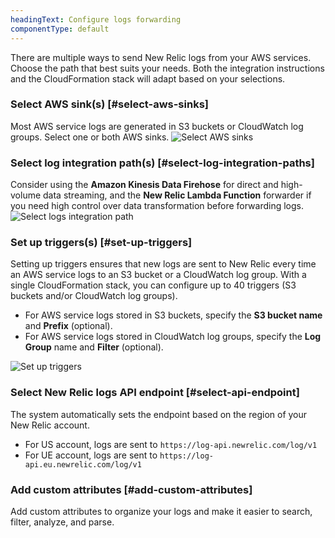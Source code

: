 ```yaml
---
headingText: Configure logs forwarding
componentType: default
---
```


There are multiple ways to send New Relic logs from your AWS services. Choose the path that best suits your needs. Both the integration instructions and the CloudFormation stack will adapt based on your selections.

### Select AWS sink(s) [#select-aws-sinks]

Most AWS service logs are generated in S3 buckets or CloudWatch log groups. Select one or both AWS sinks.
<img
  title="Select AWS sinks"
  alt="Select AWS sinks"
  src="/images/select-logs-intgration-path-1.webp"
/>
### Select log integration path(s) [#select-log-integration-paths]

Consider using the <DNT>**Amazon Kinesis Data Firehose**</DNT> for direct and high-volume data streaming, and the <DNT>**New Relic Lambda Function**</DNT> forwarder if you need high control over data transformation before forwarding logs.
<img
  title="Select logs integration path"
  alt="Select logs integration path"
  src="/images/select-logs-intgration-path-2.webp"
/>

### Set up triggers(s) [#set-up-triggers]
Setting up triggers ensures that new logs are sent to New Relic every time an AWS service logs to an S3 bucket or a CloudWatch log group. With a single CloudFormation stack, you can configure up to 40 triggers (S3 buckets and/or CloudWatch log groups).

* For AWS service logs stored in S3 buckets, specify the **S3 bucket name** and **Prefix** (optional).
* For AWS service logs stored in CloudWatch log groups, specify the **Log Group** name and **Filter** (optional).

<img
  title="Set up triggers"
  alt="Set up triggers"
  src="/images/set-up-trigger.webp"
/>

### Select New Relic logs API endpoint [#select-api-endpoint]
The system automatically sets the endpoint based on the region of your New Relic account.
* For US account, logs are sent to `https://log-api.newrelic.com/log/v1`
* For UE account, logs are sent to `https://log-api.eu.newrelic.com/log/v1`

### Add custom attributes [#add-custom-attributes]
Add custom attributes to organize your logs and make it easier to search, filter, analyze, and parse.